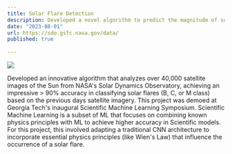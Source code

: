 ```yaml
---
title: Solar Flare Detection 
description: Developed a novel algorithm to predict the magnitude of solar flares based on NASA satellite imagery of the Sun
date: "2023-08-01"
url: https://sdo.gsfc.nasa.gov/data/
published: true
  
---
```



[![](/planetfall.png)](https://planetfall.io)

Developed an innovative algorithm that analyzes over 40,000 satellite images of the Sun from NASA's Solar Dynamics Observatory, achieving an impressive > 90% accuracy in classifying solar flares (B, C, or M class) based on the previous days satellite imagery. This project was demoed at Georgia Tech's inaugural Scientific Machine Learning Symposium. Scientific Machine Learning is a subset of ML that focuses on combining known physics principles with ML to achieve higher accuracy in Scientific models. For this project, this involved adapting a traditional CNN architecture to incorporate essential physics principles (like Wien's Law) that influence the occurrence of a solar flare.
